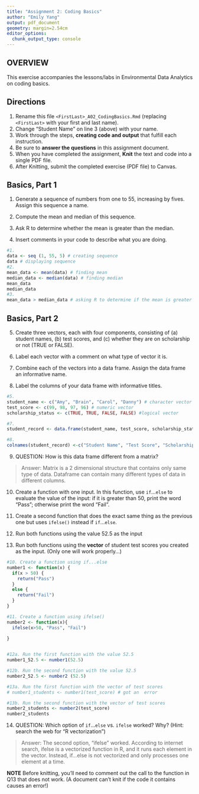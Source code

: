 ```yaml
---
title: "Assignment 2: Coding Basics"
author: "Emily Yang"
output: pdf_document
geometry: margin=2.54cm
editor_options: 
  chunk_output_type: console
---
```


## OVERVIEW

This exercise accompanies the lessons/labs in Environmental Data Analytics on coding basics.

## Directions

1.  Rename this file `<FirstLast>_A02_CodingBasics.Rmd` (replacing `<FirstLast>` with your first and last name).
2.  Change "Student Name" on line 3 (above) with your name.
3.  Work through the steps, **creating code and output** that fulfill each instruction.
4.  Be sure to **answer the questions** in this assignment document.
5.  When you have completed the assignment, **Knit** the text and code into a single PDF file.
6.  After Knitting, submit the completed exercise (PDF file) to Canvas.

## Basics, Part 1

1.  Generate a sequence of numbers from one to 55, increasing by fives. Assign this sequence a name.

2.  Compute the mean and median of this sequence.

3.  Ask R to determine whether the mean is greater than the median.

4.  Insert comments in your code to describe what you are doing.

```r
#1.
data <- seq (1, 55, 5) # creating sequence
data # displaying sequence
#2. 
mean_data <- mean(data) # finding mean
median_data <- median(data) # finding median
mean_data
median_data
#3. 
mean_data > median_data # asking R to determine if the mean is greater than the median
```

## Basics, Part 2

5.  Create three vectors, each with four components, consisting of (a) student names, (b) test scores, and (c) whether they are on scholarship or not (TRUE or FALSE).

6.  Label each vector with a comment on what type of vector it is.

7.  Combine each of the vectors into a data frame. Assign the data frame an informative name.

8.  Label the columns of your data frame with informative titles.

```r
#5.
student_name <- c("Amy", "Brain", "Carol", "Danny") # character vector
test_score <- c(99, 98, 97, 96) # numeric vector
scholarship_status <- c(TRUE, TRUE, FALSE, FALSE) #logical vector

#7.
student_record <- data.frame(student_name, test_score, scholarship_status)

#8.
colnames(student_record) <-c("Student Name", "Test Score", "Scholarship Status")
```

9.  QUESTION: How is this data frame different from a matrix?

> Answer: Matrix is a 2 dimensional structure that contains only same type of data. Dataframe can contain many different types of data in different columns.

10. Create a function with one input. In this function, use `if`...`else` to evaluate the value of the input: if it is greater than 50, print the word "Pass"; otherwise print the word "Fail". 

11. Create a second function that does the exact same thing as the previous one but uses `ifelse()` instead if `if`...`else `. 

12. Run both functions using the value 52.5 as the input

13. Run both functions using the **vector** of student test scores you created as the input. (Only one will work properly...)

```r
#10. Create a function using if...else
number1 <- function(x) {
  if(x > 50) {
    return("Pass")
  } 
  else {
    return("Fail")
  }
}

#11. Create a function using ifelse()
number2 <- function(x){
  ifelse(x>50, "Pass", "Fail")
  
}


#12a. Run the first function with the value 52.5
number1_52.5 <- number1(52.5)

#12b. Run the second function with the value 52.5
number2_52.5 <- number2 (52.5)

#13a. Run the first function with the vector of test scores
# number1_students <- number1(test_score) # got an  error

#13b. Run the second function with the vector of test scores
number2_students <- number2(test_score)
number2_students
```

14. QUESTION: Which option of `if`...`else` vs. `ifelse` worked? Why? (Hint: search the web for "R vectorization")

> Answer: The second option, "ifelse" worked. According to internet search, ifelse is a vectorized function in R, and it runs each element in the vector. Instead, if...else is not vectorized and only processes one element at a time.


**NOTE** Before knitting, you'll need to comment out the call to the function in Q13 that does not work. (A document can't knit if the code it contains causes an error!)